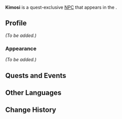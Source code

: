 {{Meta
<!-- Remove this template after adding the missing info -->
|missing_NPC_profile  = yes
}}
{{Character Infobox
|type             = Quest NPC
|image            = NPC Kimosi.png
|realname         = <!-- Optional, if different from in-game name -->
|deceased         = <!-- Past (for deceased prior to events of the game) or free response -->
|region           = Natlan
|location         = Natlan
|affiliation      = Collective of Plenty
|title            = 

|ancestry         = <!-- Clan/family -->
|father           = 
|mother           = 
|spouse           = 
|sibling          = 
|child            = 
|relative         = Dutse
|relativeNote     = nephew

|voiceEN          = 
|voiceCN          = 
|voiceJP          = 
|voiceKR          = 
}}
'''Kimosi''' is a quest-exclusive [[NPC]] that appears in the {{Quest|Investigator of Ancient Ruins}}.
<!--
==Location==
{{subst:#tag:gallery|
NPC Location Kimosi.png{{subst:!}}Kimosi's location
NPC Location Kimosi Context.png{{subst:!}}Additional context
}}
-->
==Profile==
<!--Detailed story/lore information goes here.-->
''(To be added.)''

===Appearance===
<!--Keep appearance section short and concise. Limit to 2 paragraphs with 3-4 sentences each.-->
''(To be added.)''

==Quests and Events==
{{Quests and Events}}
<!--
==Event Dialogue==
===Event Name===
{{Dialogue Start}}
:'''Kimosi:'''
{{Dialogue End}}
-->
==Other Languages==
{{Other Languages|default_hidden=1
|en      = Kimosi
|zhs     = 基莫西
|zhs_rm  = 
|zht     = 基莫西
|zht_rm  = 
|ja      = キモシー
|ja_rm   = 
|ko      = 키모시
|es      = Kimosi
|fr      = Kimosi
|ru      = Кимоси
|th      = Kimosi
|vi      = Kimosi
|de      = Kimosi
|id      = Kimosi
|pt      = Kimosi
|tr      = Kimosi
|it      = Kimosi
}}

==Change History==
{{Change History|5.5}}
<!--
==References==
{{Reflist}}
-->
